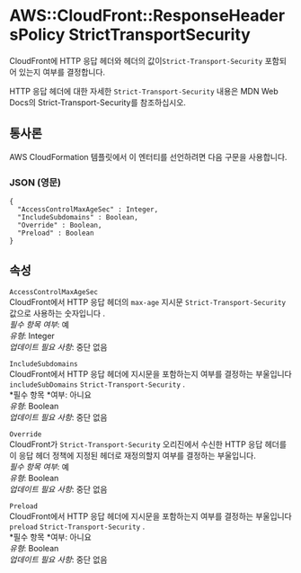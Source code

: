 # AWS::CloudFront::ResponseHeadersPolicy StrictTransportSecurity

CloudFront에 HTTP 응답 헤더와 헤더의 값이`Strict-Transport-Security` 포함되어 있는지 여부를 결정합니다.

HTTP 응답 헤더에 대한 자세한 `Strict-Transport-Security` 내용은 MDN Web Docs의 Strict-Transport-Security를 참조하십시오.

## 통사론

AWS CloudFormation 템플릿에서 이 엔터티를 선언하려면 다음 구문을 사용합니다.

### JSON (영문)

```
{
  "AccessControlMaxAgeSec" : Integer,
  "IncludeSubdomains" : Boolean,
  "Override" : Boolean,
  "Preload" : Boolean
}
```

## 속성

`AccessControlMaxAgeSec`  
CloudFront에서 HTTP 응답 헤더의 `max-age` 지시문 `Strict-Transport-Security` 값으로 사용하는 숫자입니다 .  
_필수 항목 여부_: 예  
_유형_: Integer  
_업데이트 필요 사항_: 중단 없음

`IncludeSubdomains`  
CloudFront에서 HTTP 응답 헤더에 지시문을 포함하는지 여부를 결정하는 부울입니다 `includeSubDomains` `Strict-Transport-Security` .  
*필수 항목 *여부: 아니요  
_유형_: Boolean  
_업데이트 필요 사항_: 중단 없음

`Override`  
CloudFront가 `Strict-Transport-Security` 오리진에서 수신한 HTTP 응답 헤더를 이 응답 헤더 정책에 지정된 헤더로 재정의할지 여부를 결정하는 부울입니다.  
_필수 항목 여부_: 예  
_유형_: Boolean  
_업데이트 필요 사항_: 중단 없음

`Preload`  
CloudFront에서 HTTP 응답 헤더에 지시문을 포함하는지 여부를 결정하는 부울입니다 `preload` `Strict-Transport-Security` .  
*필수 항목 *여부: 아니요  
_유형_: Boolean  
_업데이트 필요 사항_: 중단 없음
